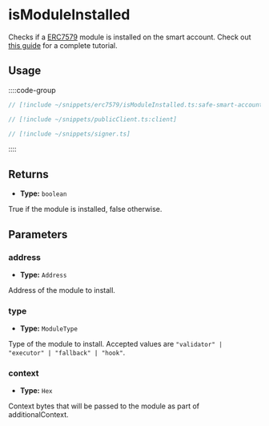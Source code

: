 # isModuleInstalled

Checks if a [ERC7579](https://eips.ethereum.org/EIPS/eip-7579) module is installed on the smart account. Check out [this guide](/permissionless/how-to/accounts/user-erc7579-actions) for a complete tutorial.

## Usage

::::code-group

```ts [example.ts]
// [!include ~/snippets/erc7579/isModuleInstalled.ts:safe-smart-account-client]
```

```ts [publicClient.ts]
// [!include ~/snippets/publicClient.ts:client]
```

```ts [signer.ts]
// [!include ~/snippets/signer.ts]
```

::::

## Returns

- **Type:** `boolean`

True if the module is installed, false otherwise.

## Parameters

### address

- **Type:** `Address`

Address of the module to install.

### type

- **Type:** `ModuleType`

Type of the module to install. Accepted values are `"validator" | "executor" | "fallback" | "hook"`.

### context

- **Type:** `Hex`

Context bytes that will be passed to the module as part of additionalContext.
